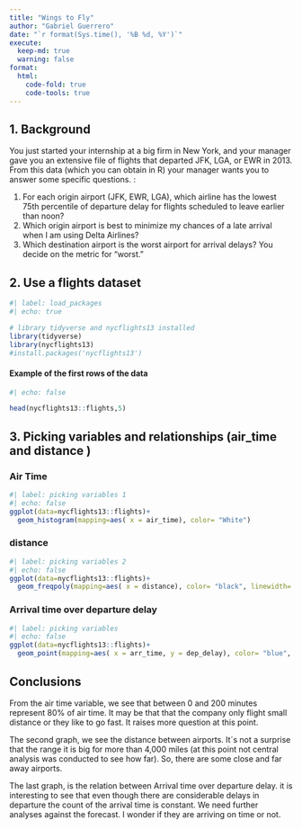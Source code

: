 ```yaml
---
title: "Wings to Fly"
author: "Gabriel Guerrero"
date: "`r format(Sys.time(), '%B %d, %Y')`"
execute:
  keep-md: true
  warning: false
format:
  html:
    code-fold: true
    code-tools: true
---
```


## 1. Background

You just started your internship at a big firm in New York, and your manager gave you an extensive file of flights that departed JFK, LGA, or EWR in 2013. From this data (which you can obtain in R) your manager wants you to answer some specific questions. :

1. For each origin airport (JFK, EWR, LGA), which airline has the lowest 75th percentile of departure delay for flights scheduled to leave earlier than noon?
2. Which origin airport is best to minimize my chances of a late arrival when I am using Delta Airlines?
3. Which destination airport is the worst airport for arrival delays? You decide on the metric for “worst.”

## 2. Use a flights dataset

```r
#| label: load_packages
#| echo: true

# library tidyverse and nycflights13 installed
library(tidyverse)
library(nycflights13)
#install.packages('nycflights13')

```

#### Example of the first rows of the data

```r
#| echo: false

head(nycflights13::flights,5)

```

## 3. Picking variables and relationships (air_time and distance )

### Air Time

```r
#| label: picking variables 1
#| echo: false
ggplot(data=nycflights13::flights)+
  geom_histogram(mapping=aes( x = air_time), color= "White")

```

### distance

```r
#| label: picking variables 2
#| echo: false
ggplot(data=nycflights13::flights)+
  geom_freqpoly(mapping=aes( x = distance), color= "black", linewidth=.5,linetype="dotted")
```

### Arrival time over departure delay

```r
#| label: picking variables
#| echo: false
ggplot(data=nycflights13::flights)+
  geom_point(mapping=aes( x = arr_time, y = dep_delay), color= "blue", shape=2)
```

## Conclusions

From the air time variable, we see that between 0 and 200 minutes represent 80% of air time. It may be that that the company only flight small distance or they like to go fast. It raises more question at this point.

The second graph, we see the distance between airports. It´s not a surprise that the range it is big for more than 4,000 miles (at this point not central analysis was conducted to see how far). So, there are some close and far away airports.

The last graph, is the relation between Arrival time over departure delay. it is interesting to see that even though there are considerable delays in departure the count of the arrival time is constant. We need further analyses against the forecast. I wonder if they are arriving on time or not.
